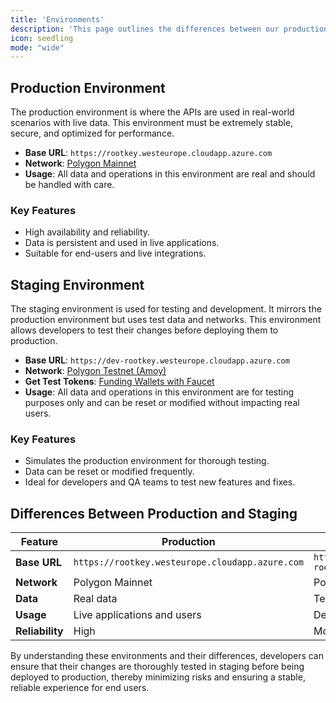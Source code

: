 ```yaml
---
title: 'Environments'
description: 'This page outlines the differences between our production and staging environments, detailing their respective uses, network connections, and key features for effective API deployment and testing.'
icon: seedling
mode: "wide"
---
```


## Production Environment

The production environment is where the APIs are used in real-world scenarios with live data. This environment must be extremely stable, secure, and optimized for performance.

- **Base URL**: `https://rootkey.westeurope.cloudapp.azure.com`
- **Network**: [Polygon Mainnet](https://polygonscan.com/)
- **Usage**: All data and operations in this environment are real and should be handled with care.

### Key Features
- High availability and reliability.
- Data is persistent and used in live applications.
- Suitable for end-users and live integrations.

## Staging Environment

The staging environment is used for testing and development. It mirrors the production environment but uses test data and networks. This environment allows developers to test their changes before deploying them to production.

- **Base URL**: `https://dev-rootkey.westeurope.cloudapp.azure.com`
- **Network**: [Polygon Testnet (Amoy)](https://amoy.polygonscan.com/)
- **Get Test Tokens**: [Funding Wallets with Faucet](/pages/funding_(Amoy))
- **Usage**: All data and operations in this environment are for testing purposes only and can be reset or modified without impacting real users.

### Key Features
- Simulates the production environment for thorough testing.
- Data can be reset or modified frequently.
- Ideal for developers and QA teams to test new features and fixes.

## Differences Between Production and Staging

| Feature       | Production                       | Staging                               |
| ------------- | -------------------------------- | ------------------------------------- |
| **Base URL**  | `https://rootkey.westeurope.cloudapp.azure.com`    | `https://dev-rootkey.westeurope.cloudapp.azure.com` |
| **Network**   | Polygon Mainnet                  | Polygon Testnet (Amoy)              |
| **Data**      | Real data                        | Test data                             |
| **Usage**     | Live applications and users      | Development and testing               |
| **Reliability** | High                            | Moderate                              |

By understanding these environments and their differences, developers can ensure that their changes are thoroughly tested in staging before being deployed to production, thereby minimizing risks and ensuring a stable, reliable experience for end users.
